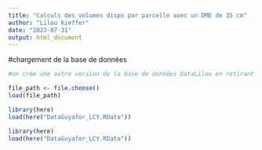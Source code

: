 ---
title: "Calculs des volumes dispo par parcelle avec un DME de 35 cm"
author: "Lilou Kieffer"
date: "2023-07-31"
output: html_document
---

#chargement de la base de données
```{r}
#on crée une autre version de la base de données DataLilou en retirant les DBH inférieurs à 35 cm

```


```{r}
file_path <- file.choose()
load(file_path)

```

```{r}
library(here)
load(here("DataGuyafor_LCY.RData"))
```


```{r}
library(here)
load(here("DataGuyafor_LCY.RData"))
```

